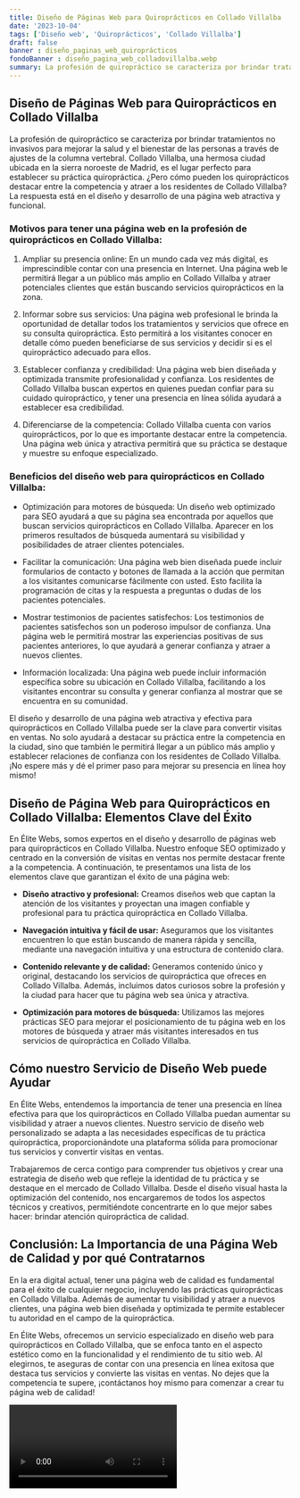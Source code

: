 ```yaml
---
title: Diseño de Páginas Web para Quiroprácticos en Collado Villalba
date: '2023-10-04'
tags: ['Diseño web', 'Quiroprácticos', 'Collado Villalba']
draft: false
banner : diseño_paginas_web_quiroprácticos
fondoBanner : diseño_pagina_web_colladovillalba.webp
summary: La profesión de quiropráctico se caracteriza por brindar tratamientos no invasivos para mejorar la salud y el bienestar de las personas a través de ajustes de la columna vertebral. Collado Villalba, una hermosa ciudad ubicada en la sierra noroeste de Madrid, es el lugar perfecto para establecer su práctica quiropráctica. ¿Pero cómo pueden los quiroprácticos destacar entre la competencia y atraer a los residentes de Collado Villalba? La respuesta está en el diseño y desarrollo de una página web atractiva y funcional.
---
```


## Diseño de Páginas Web para Quiroprácticos en Collado Villalba

La profesión de quiropráctico se caracteriza por brindar tratamientos no invasivos para mejorar la salud y el bienestar de las personas a través de ajustes de la columna vertebral. Collado Villalba, una hermosa ciudad ubicada en la sierra noroeste de Madrid, es el lugar perfecto para establecer su práctica quiropráctica. ¿Pero cómo pueden los quiroprácticos destacar entre la competencia y atraer a los residentes de Collado Villalba? La respuesta está en el diseño y desarrollo de una página web atractiva y funcional.

### Motivos para tener una página web en la profesión de quiroprácticos en Collado Villalba:

1. Ampliar su presencia online: En un mundo cada vez más digital, es imprescindible contar con una presencia en Internet. Una página web le permitirá llegar a un público más amplio en Collado Villalba y atraer potenciales clientes que están buscando servicios quiroprácticos en la zona.

2. Informar sobre sus servicios: Una página web profesional le brinda la oportunidad de detallar todos los tratamientos y servicios que ofrece en su consulta quiropráctica. Esto permitirá a los visitantes conocer en detalle cómo pueden beneficiarse de sus servicios y decidir si es el quiropráctico adecuado para ellos.

3. Establecer confianza y credibilidad: Una página web bien diseñada y optimizada transmite profesionalidad y confianza. Los residentes de Collado Villalba buscan expertos en quienes puedan confiar para su cuidado quiropráctico, y tener una presencia en línea sólida ayudará a establecer esa credibilidad.

4. Diferenciarse de la competencia: Collado Villalba cuenta con varios quiroprácticos, por lo que es importante destacar entre la competencia. Una página web única y atractiva permitirá que su práctica se destaque y muestre su enfoque especializado.

### Beneficios del diseño web para quiroprácticos en Collado Villalba:

- Optimización para motores de búsqueda: Un diseño web optimizado para SEO ayudará a que su página sea encontrada por aquellos que buscan servicios quiroprácticos en Collado Villalba. Aparecer en los primeros resultados de búsqueda aumentará su visibilidad y posibilidades de atraer clientes potenciales.

- Facilitar la comunicación: Una página web bien diseñada puede incluir formularios de contacto y botones de llamada a la acción que permitan a los visitantes comunicarse fácilmente con usted. Esto facilita la programación de citas y la respuesta a preguntas o dudas de los pacientes potenciales.

- Mostrar testimonios de pacientes satisfechos: Los testimonios de pacientes satisfechos son un poderoso impulsor de confianza. Una página web le permitirá mostrar las experiencias positivas de sus pacientes anteriores, lo que ayudará a generar confianza y atraer a nuevos clientes.

- Información localizada: Una página web puede incluir información específica sobre su ubicación en Collado Villalba, facilitando a los visitantes encontrar su consulta y generar confianza al mostrar que se encuentra en su comunidad.

El diseño y desarrollo de una página web atractiva y efectiva para quiroprácticos en Collado Villalba puede ser la clave para convertir visitas en ventas. No solo ayudará a destacar su práctica entre la competencia en la ciudad, sino que también le permitirá llegar a un público más amplio y establecer relaciones de confianza con los residentes de Collado Villalba. ¡No espere más y dé el primer paso para mejorar su presencia en línea hoy mismo!

<GifSeo />

<Cta />

## Diseño de Página Web para Quiroprácticos en Collado Villalba: Elementos Clave del Éxito

En Élite Webs, somos expertos en el diseño y desarrollo de páginas web para quiroprácticos en Collado Villalba. Nuestro enfoque SEO optimizado y centrado en la conversión de visitas en ventas nos permite destacar frente a la competencia. A continuación, te presentamos una lista de los elementos clave que garantizan el éxito de una página web:

- **Diseño atractivo y profesional:** Creamos diseños web que captan la atención de los visitantes y proyectan una imagen confiable y profesional para tu práctica quiropráctica en Collado Villalba.

- **Navegación intuitiva y fácil de usar:** Aseguramos que los visitantes encuentren lo que están buscando de manera rápida y sencilla, mediante una navegación intuitiva y una estructura de contenido clara.

- **Contenido relevante y de calidad:** Generamos contenido único y original, destacando los servicios de quiropráctica que ofreces en Collado Villalba. Además, incluimos datos curiosos sobre la profesión y la ciudad para hacer que tu página web sea única y atractiva.

- **Optimización para motores de búsqueda:** Utilizamos las mejores prácticas SEO para mejorar el posicionamiento de tu página web en los motores de búsqueda y atraer más visitantes interesados en tus servicios de quiropráctica en Collado Villalba.

## Cómo nuestro Servicio de Diseño Web puede Ayudar

En Élite Webs, entendemos la importancia de tener una presencia en línea efectiva para que los quiroprácticos en Collado Villalba puedan aumentar su visibilidad y atraer a nuevos clientes. Nuestro servicio de diseño web personalizado se adapta a las necesidades específicas de tu práctica quiropráctica, proporcionándote una plataforma sólida para promocionar tus servicios y convertir visitas en ventas.

Trabajaremos de cerca contigo para comprender tus objetivos y crear una estrategia de diseño web que refleje la identidad de tu práctica y se destaque en el mercado de Collado Villalba. Desde el diseño visual hasta la optimización del contenido, nos encargaremos de todos los aspectos técnicos y creativos, permitiéndote concentrarte en lo que mejor sabes hacer: brindar atención quiropráctica de calidad.

## Conclusión: La Importancia de una Página Web de Calidad y por qué Contratarnos

En la era digital actual, tener una página web de calidad es fundamental para el éxito de cualquier negocio, incluyendo las prácticas quiroprácticas en Collado Villalba. Además de aumentar tu visibilidad y atraer a nuevos clientes, una página web bien diseñada y optimizada te permite establecer tu autoridad en el campo de la quiropráctica.

En Élite Webs, ofrecemos un servicio especializado en diseño web para quiroprácticos en Collado Villalba, que se enfoca tanto en el aspecto estético como en la funcionalidad y el rendimiento de tu sitio web. Al elegirnos, te aseguras de contar con una presencia en línea exitosa que destaca tus servicios y convierte las visitas en ventas. No dejes que la competencia te supere, ¡contáctanos hoy mismo para comenzar a crear tu página web de calidad!

<Video />

<CtaBot job='Quiroprácticos' city='Collado Villalba'/>

<Gmaps query='Collado Villalba+españa+maps' />